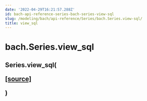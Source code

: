 ```yaml
---
date: '2022-04-29T16:21:57.288Z'
id: bach-api-reference-series-bach-series-view-sql
slug: /modeling/bach/api-reference/Series/bach.Series.view-sql/
title: view_sql
---
```


# bach.Series.view_sql

<div class="method">
<h2 class="signature-class"><span class="additional-name">Series.</span><span class="name">view_sql(</span><small class="parameter-list"></small>
<span class="view-code-link">

[[source]](https://github.com/objectiv/objectiv-analytics/blob/main/bach/bach/series/series.py)

</span>
)</h2>


<div class="content">


</div>

</div>
